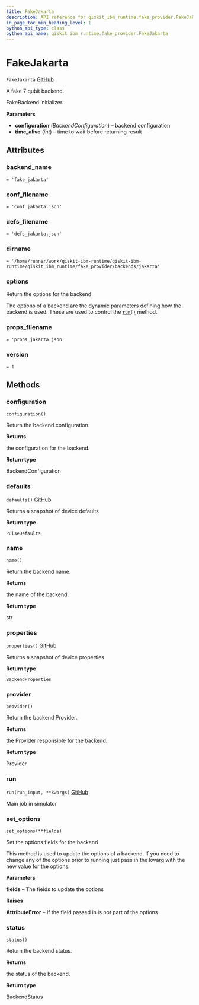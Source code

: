 ```yaml
---
title: FakeJakarta
description: API reference for qiskit_ibm_runtime.fake_provider.FakeJakarta
in_page_toc_min_heading_level: 1
python_api_type: class
python_api_name: qiskit_ibm_runtime.fake_provider.FakeJakarta
---
```


# FakeJakarta

<span id="qiskit_ibm_runtime.fake_provider.FakeJakarta" />

`FakeJakarta` [GitHub](https://github.com/Qiskit/qiskit-ibm-runtime/tree/main/qiskit_ibm_runtime/fake_provider/backends/jakarta/fake_jakarta.py#L31-L38 "view source code")

A fake 7 qubit backend.

FakeBackend initializer.

**Parameters**

*   **configuration** (*BackendConfiguration*) – backend configuration
*   **time\_alive** (*int*) – time to wait before returning result

## Attributes

<span id="qiskit_ibm_runtime.fake_provider.FakeJakarta.backend_name" />

### backend\_name

`= 'fake_jakarta'`

<span id="qiskit_ibm_runtime.fake_provider.FakeJakarta.conf_filename" />

### conf\_filename

`= 'conf_jakarta.json'`

<span id="qiskit_ibm_runtime.fake_provider.FakeJakarta.defs_filename" />

### defs\_filename

`= 'defs_jakarta.json'`

<span id="qiskit_ibm_runtime.fake_provider.FakeJakarta.dirname" />

### dirname

`= '/home/runner/work/qiskit-ibm-runtime/qiskit-ibm-runtime/qiskit_ibm_runtime/fake_provider/backends/jakarta'`

<span id="qiskit_ibm_runtime.fake_provider.FakeJakarta.options" />

### options

Return the options for the backend

The options of a backend are the dynamic parameters defining how the backend is used. These are used to control the [`run()`](#qiskit_ibm_runtime.fake_provider.FakeJakarta.run "qiskit_ibm_runtime.fake_provider.FakeJakarta.run") method.

<span id="qiskit_ibm_runtime.fake_provider.FakeJakarta.props_filename" />

### props\_filename

`= 'props_jakarta.json'`

<span id="qiskit_ibm_runtime.fake_provider.FakeJakarta.version" />

### version

`= 1`

## Methods

### configuration

<span id="qiskit_ibm_runtime.fake_provider.FakeJakarta.configuration" />

`configuration()`

Return the backend configuration.

**Returns**

the configuration for the backend.

**Return type**

BackendConfiguration

### defaults

<span id="qiskit_ibm_runtime.fake_provider.FakeJakarta.defaults" />

`defaults()` [GitHub](https://github.com/Qiskit/qiskit-ibm-runtime/tree/main/qiskit_ibm_runtime/fake_provider/fake_pulse_backend.py#L29-L33 "view source code")

Returns a snapshot of device defaults

**Return type**

`PulseDefaults`

### name

<span id="qiskit_ibm_runtime.fake_provider.FakeJakarta.name" />

`name()`

Return the backend name.

**Returns**

the name of the backend.

**Return type**

str

### properties

<span id="qiskit_ibm_runtime.fake_provider.FakeJakarta.properties" />

`properties()` [GitHub](https://github.com/Qiskit/qiskit-ibm-runtime/tree/main/qiskit_ibm_runtime/fake_provider/fake_qasm_backend.py#L44-L48 "view source code")

Returns a snapshot of device properties

**Return type**

`BackendProperties`

### provider

<span id="qiskit_ibm_runtime.fake_provider.FakeJakarta.provider" />

`provider()`

Return the backend Provider.

**Returns**

the Provider responsible for the backend.

**Return type**

Provider

### run

<span id="qiskit_ibm_runtime.fake_provider.FakeJakarta.run" />

`run(run_input, **kwargs)` [GitHub](https://github.com/Qiskit/qiskit-ibm-runtime/tree/main/qiskit_ibm_runtime/fake_provider/fake_backend.py#L545-L574 "view source code")

Main job in simulator

### set\_options

<span id="qiskit_ibm_runtime.fake_provider.FakeJakarta.set_options" />

`set_options(**fields)`

Set the options fields for the backend

This method is used to update the options of a backend. If you need to change any of the options prior to running just pass in the kwarg with the new value for the options.

**Parameters**

**fields** – The fields to update the options

**Raises**

**AttributeError** – If the field passed in is not part of the options

### status

<span id="qiskit_ibm_runtime.fake_provider.FakeJakarta.status" />

`status()`

Return the backend status.

**Returns**

the status of the backend.

**Return type**

BackendStatus

